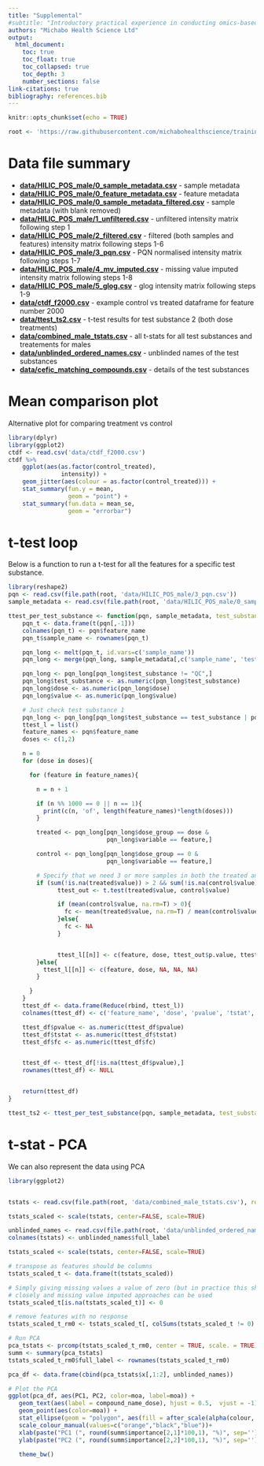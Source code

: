```yaml
---
title: "Supplemental"
#subtitle: "Introductory practical experience in conducting omics-based grouping"
authors: "Michabo Health Science Ltd"
output: 
  html_document:
    toc: true
    toc_float: true
    toc_collapsed: true
    toc_depth: 3
    number_sections: false
link-citations: true
bibliography: references.bib
---
```


```r
knitr::opts_chunk$set(echo = TRUE)
```


```r
root <- 'https://raw.githubusercontent.com/michabohealthscience/training-fsa/main'
```

# Data file summary

* **[data/HILIC_POS_male/0_sample_metadata.csv](https://raw.githubusercontent.com/michabohealthscience/training-fsa/main/data/HILIC_POS_male/0_sample_metadata.csv)** - sample metadata
* **[data/HILIC_POS_male/0_feature_metadata.csv](https://raw.githubusercontent.com/michabohealthscience/training-fsa/main/data/HILIC_POS_male/0_feature_metadata.csv)** - feature metadata
* **[data/HILIC_POS_male/0_sample_metadata_filtered.csv](https://raw.githubusercontent.com/michabohealthscience/training-fsa/main/data/HILIC_POS_male/0_sample_metadata_filtered.csv)** - sample metadata (with blank removed)
* **[data/HILIC_POS_male/1_unfiltered.csv](https://raw.githubusercontent.com/michabohealthscience/training-fsa/main/data/HILIC_POS_male/1_unfiltered.csv)** - unfiltered intensity matrix following step 1
* **[data/HILIC_POS_male/2_filtered.csv](https://raw.githubusercontent.com/michabohealthscience/training-fsa/main/data/HILIC_POS_male/2_filtered.csv)** - filtered (both samples and features) intensity matrix following steps 1-6
* **[data/HILIC_POS_male/3_pqn.csv](https://raw.githubusercontent.com/michabohealthscience/training-fsa/main/data/HILIC_POS_male/3_pqn.csv)** - PQN normalised intensity matrix following steps 1-7
* **[data/HILIC_POS_male/4_mv_imputed.csv](https://raw.githubusercontent.com/michabohealthscience/training-fsa/main/data/HILIC_POS_male/4_mv_imputed.csv)** - missing value imputed intensity matrix following steps 1-8
* **[data/HILIC_POS_male/5_glog.csv](https://raw.githubusercontent.com/michabohealthscience/training-fsa/main/data/HILIC_POS_male/5_glog.csv)** - glog intensity matrix following steps 1-9
* **[data/ctdf_f2000.csv](https://raw.githubusercontent.com/michabohealthscience/training-fsa/main/data/ctdf_f2000.csv)** - example control vs treated dataframe for feature number 2000
* **[data/ttest_ts2.csv](https://raw.githubusercontent.com/michabohealthscience/training-fsa/main/data/ttest_ts2.cs)** - t-test results for test substance 2 (both dose treatments)
* **[data/combined_male_tstats.csv](https://raw.githubusercontent.com/michabohealthscience/training-fsa/main/data/combined_male_tstats.csv)** - all t-stats for all test substances and treatements for males
* **[data/unblinded_ordered_names.csv](https://raw.githubusercontent.com/michabohealthscience/training-fsa/main/data/unblinded_ordered_names.csv)** - unblinded names of the test substances
* **[data/cefic_matching_compounds.csv](https://raw.githubusercontent.com/michabohealthscience/training-fsa/main/data/cefic_matching_compounds.csv)** - details of the test substances


# Mean comparison plot
Alternative plot for comparing treatment vs control
```r
library(dplyr)
library(ggplot2)
ctdf <- read.csv('data/ctdf_f2000.csv')
ctdf %>%
    ggplot(aes(as.factor(control_treated),
               intensity)) +
    geom_jitter(aes(colour = as.factor(control_treated))) +
    stat_summary(fun.y = mean,
                 geom = "point") +
    stat_summary(fun.data = mean_se,
                 geom = "errorbar")
```


# t-test loop

Below is a function to run a t-test for all the features for a specific test substance.


```r
library(reshape2)
pqn <- read.csv(file.path(root, 'data/HILIC_POS_male/3_pqn.csv'))
sample_metadata <- read.csv(file.path(root, 'data/HILIC_POS_male/0_sample_metadata_filtered.csv'))

ttest_per_test_substance <- function(pqn, sample_metadata, test_substance=2){
    pqn_t <- data.frame(t(pqn[,-1]))
    colnames(pqn_t) <- pqn$feature_name
    pqn_t$sample_name <- rownames(pqn_t)

    pqn_long <- melt(pqn_t, id.vars=c('sample_name'))
    pqn_long <- merge(pqn_long, sample_metadata[,c('sample_name', 'test_substance', 'dose_group')], on='sample_name')

    pqn_long <- pqn_long[pqn_long$test_substance != "QC",]
    pqn_long$test_substance <- as.numeric(pqn_long$test_substance)
    pqn_long$dose <- as.numeric(pqn_long$dose)
    pqn_long$value <- as.numeric(pqn_long$value)

    # Just check test substance 1
    pqn_long <- pqn_long[pqn_long$test_substance == test_substance | pqn_long$dose_group == 0, ]
    ttest_l = list()
    feature_names <- pqn$feature_name
    doses <- c(1,2)

    n = 0
    for (dose in doses){

      for (feature in feature_names){

        n = n + 1

        if (n %% 1000 == 0 || n == 1){
          print(c(n, 'of', length(feature_names)*length(doses)))
        }

        treated <- pqn_long[pqn_long$dose_group == dose &
                            pqn_long$variable == feature,]

        control <- pqn_long[pqn_long$dose_group == 0 &
                            pqn_long$variable == feature,]

        # Specify that we need 3 or more samples in both the treated and control condition
        if (sum(!is.na(treated$value)) > 2 && sum(!is.na(control$value)) > 2){
              ttest_out <- t.test(treated$value, control$value)

              if (mean(control$value, na.rm=T) > 0){
                fc <- mean(treated$value, na.rm=T) / mean(control$value, na.rm=T)
              }else{
                fc <- NA
              }


              ttest_l[[n]] <- c(feature, dose, ttest_out$p.value, ttest_out$statistic, fc)
        }else{
          ttest_l[[n]] <- c(feature, dose, NA, NA, NA)
        }

      }
    }
    ttest_df <- data.frame(Reduce(rbind, ttest_l))
    colnames(ttest_df) <- c('feature_name', 'dose', 'pvalue', 'tstat', 'fc')

    ttest_df$pvalue <- as.numeric(ttest_df$pvalue)
    ttest_df$tstat <- as.numeric(ttest_df$tstat)
    ttest_df$fc <- as.numeric(ttest_df$fc)


    ttest_df <- ttest_df[!is.na(ttest_df$pvalue),]
    rownames(ttest_df) <- NULL


    return(ttest_df)
}


```

```r
ttest_ts2 <- ttest_per_test_substance(pqn, sample_metadata, test_substance=2)
```



# t-stat - PCA

We can also represent the data using PCA

```r
library(ggplot2)


tstats <- read.csv(file.path(root, 'data/combined_male_tstats.csv'), row.names = 1)

tstats_scaled <- scale(tstats, center=FALSE, scale=TRUE)

unblinded_names <- read.csv(file.path(root, 'data/unblinded_ordered_names.csv'), header = TRUE)
colnames(tstats) <- unblinded_names$full_label

tstats_scaled <- scale(tstats, center=FALSE, scale=TRUE)

# transpose as features should be columns
tstats_scaled_t <- data.frame(t(tstats_scaled))

# Simply giving missing values a value of zero (but in practice this should be looked into more
# closely and missing value imputed approaches can be used
tstats_scaled_t[is.na(tstats_scaled_t)] <- 0

# remove features with no response
tstats_scaled_t_rm0 <- tstats_scaled_t[, colSums(tstats_scaled_t != 0) > 0]

# Run PCA
pca_tstats <- prcomp(tstats_scaled_t_rm0, center = TRUE, scale. = TRUE)
summ <- summary(pca_tstats)
tstats_scaled_t_rm0$full_label <- rownames(tstats_scaled_t_rm0)

pca_df <- data.frame(cbind(pca_tstats$x[,1:2], unblinded_names))

# Plot the PCA
ggplot(pca_df, aes(PC1, PC2, color=moa, label=moa)) +
   geom_text(aes(label = compound_name_dose), hjust = 0.5,  vjust = -1) +
   geom_point(aes(color=moa)) +
   stat_ellipse(geom = "polygon", aes(fill = after_scale(alpha(colour, 0.3))))+
   scale_colour_manual(values=c("orange","black","blue"))+
   xlab(paste("PC1 (", round(summ$importance[2,1]*100,1), "%)", sep='')) +
   ylab(paste("PC2 (", round(summ$importance[2,2]*100,1), "%)", sep='')) +

   theme_bw()

```


